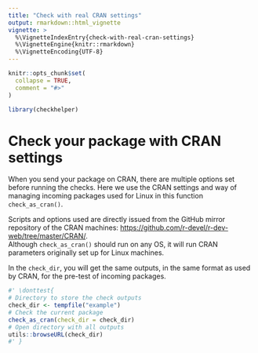 ```yaml
---
title: "Check with real CRAN settings"
output: rmarkdown::html_vignette
vignette: >
  %\VignetteIndexEntry{check-with-real-cran-settings}
  %\VignetteEngine{knitr::rmarkdown}
  %\VignetteEncoding{UTF-8}
---
```


```r
knitr::opts_chunk$set(
  collapse = TRUE,
  comment = "#>"
)
```

```r
library(checkhelper)
```

<!-- WARNING - This vignette is generated by {fusen} from dev/flat_check_as_cran.Rmd: do not edit by hand -->

# Check your package with CRAN settings

When you send your package on CRAN, there are multiple options set before running the checks. 
Here we use the CRAN settings and way of managing incoming packages used for Linux in this function `check_as_cran()`.  

Scripts and options used are directly issued from the GitHub mirror repository of the CRAN machines: <https://github.com/r-devel/r-dev-web/tree/master/CRAN/>.  
Although `check_as_cran()` should run on any OS, it will run CRAN parameters originally set up for Linux machines.  

In the `check_dir`, you will get the same outputs, in the same format as used by CRAN, for the pre-test of incoming packages.




```r
#' \donttest{
# Directory to store the check outputs
check_dir <- tempfile("example")
# Check the current package
check_as_cran(check_dir = check_dir)
# Open directory with all outputs
utils::browseURL(check_dir)
#' }
```

